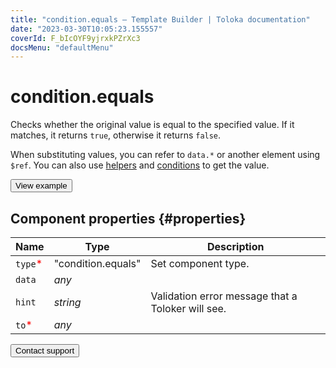 ```yaml
---
title: "condition.equals — Template Builder | Toloka documentation"
date: "2023-03-30T10:05:23.155557"
coverId: F_bIcOYF9yjrxkPZrXc3
docsMenu: "defaultMenu"
---
```



# condition.equals

Checks whether the original value is equal to the specified value. If it matches, it returns `true`, otherwise it returns `false`.

When substituting values, you can refer to `data.*` or another element using `$ref`. You can also use [helpers](/docs/template-builder/reference/helpers) and [conditions](/docs/template-builder/reference/conditions) to get the value.

<Button themeColor="light" view="default" size="l" type="link" url="https://ya.cc/t/2RjfdQbt3tz7xo">View example</Button>

## Component properties {#properties}

**Name** | **Type** | **Description**
----- | ----- | -----
`type`<span style="color: red">\*</span> | "condition.equals" | Set component type.
`data` | _any_ | <ConditionEqualsTable1/>
`hint` | _string_ | Validation error message that a Toloker will see.
`to`<span style="color: red">\*</span> | _any_ | <ConditionEqualsTable2/>

<Button themeColor="light" view="default" size="l" type="link" url="/docs/guide/troubleshooting/support?form-source=template-builder-reference-condition-equals">Contact support</Button>